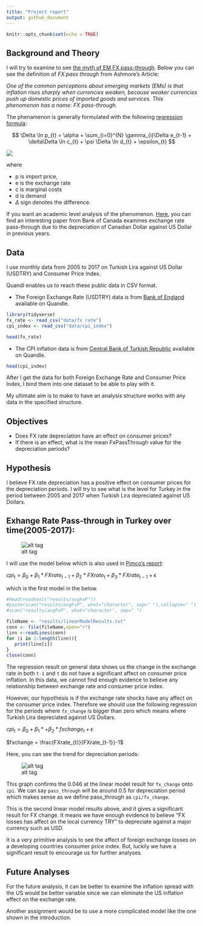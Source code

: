 ```yaml
---
title: "Project report"
output: github_document
---
```


```r
knitr::opts_chunk$set(echo = TRUE)
```


## Background and Theory

I will try to examine to see [the myth of EM FX pass-through](http://www.ashmoregroup.com/sites/default/files/article-docs/EV%20Mar%202017.pdf). Below you can see the definition of *FX pass through* from Ashmore's Article:

*One of the common perceptions about emerging markets (EMs) is that inflation rises sharply when currencies weaken, because weaker currencies push up domestic prices of imported goods and services. This phenomenon has a name: FX pass-through.*

The phenamenon is generally formulated with the following [regression formula](https://en.wikipedia.org/wiki/Exchange-rate_pass-through#cite_note-Campa_goldberg-2): 

$$ \Delta \ln p_{t} = \alpha + \sum_{i=0}^{N} \gamma_{i}\Delta e_{t-1} + \delta\Delta \ln c_{t} + \psi \Delta \ln d_{t} + \epsilon_{t} $$

![](../from_joe/regression_formula.png)


where

- p is import price, 
- e is the exchange rate 
- c is marginal costs 
- d is demand
- $\Delta$ sign denotes the difference.

If you want an academic level analysis of the phenomenon. [Here](http://www.bankofcanada.ca/wp-content/uploads/2015/10/dp2015-91.pdf), you can find an interesting paper from Bank of Canada examines exchange rate pass-through due to the depreciation of Canadian Dollar against US Dollar in previous years.

## Data

I use monthly data from 2005 to 2017 on Turkish Lira against US Dollar (USDTRY) and Consumer Price Index. 

Quandl enables us to reach these public data in CSV format.

- The Foreign Exchange Rate (USDTRY) data is from [Bank of England](https://www.quandl.com/api/v3/datasets/BOE/XUMLBK75.csv?api_key=tPKkRzbE46iPtm71hJM8&collapse=monthly) available on Quandle.


```r
library(tidyverse)
fx_rate <- read_csv("data/fx_rate")
cpi_index <- read_csv("data/cpi_index")
```

```r
head(fx_rate)
```

- The CPI inflation data is from [Central Bank of Turkish Republic](https://www.quandl.com/api/v3/datasets/CBRT/TP_FG_TG01.csv?api_key=tPKkRzbE46iPtm71hJM8&collapse=monthly) available on Quandle.

```r
head(cpi_index)
```

After I get the data for both Foreign Exchange Rate and Consumer Price Index, I bind them into one dataset to be able to play with it.

My ultimate aim is to make to have an analysis structure works with any data in the specified structure.

## Objectives

- Does FX rate depreciation have an effect on consumer prices?
- If there is an effect, what is the mean FxPassThrough value for the depreciation periods?

## Hypothesis

I believe FX rate depreciation has a positive effect on consumer prices for the depreciation periods. I will try to see what is the level for Turkey in the period between 2005 and 2017 when Turkish Lira depreciated against US Dollars. 


## Exhange Rate Pass-through in Turkey over time(2005-2017):

![alt tag](../results/figures/Trend)


I will use the model below which is also used in [Pimco's report](https://www.pimco.com/handlers/displaydocument.ashx?wd=Insight&id=IPTTwLZx6SCF6y4wkZDwSakLUrqhdMLIng4oyN6u0%2BzYm7UoXwKqIMiTO%2B5oXQGLO%2Fji9Ek8ekAiYIt96KRO8BM%2BltZKiu0Pgson5daY6DegSCAIFA3S4VEva2MnNz7G7vE7VcHA0h2rvKbRUhbvMzHkxSO%2B7t4MbO8FuzC6KXxVS7ZEBQjo5TYmzq6pRDIu4qB46eThoKubIj%2BQcAPHDlMQZFuspjbVnVXm6X5ROXVJV80pf7phrKzNkxomPas7c5DHakNe7RqGlSPOjRIttm%2B%2F%2FObvbCQrbCdAU%2BUfDysrgGJucp7tQ5xnsmA0twO52ToZDTppx9AVI8xYu%2FfGBQ%3D%3D):

$cpi_{t} = \beta_0 + \beta_{1}* FXrate_{t-1} + \beta_{2}* FXrate_{t} + \beta_{3}* FXrate_{t-1}+\epsilon$ 

which is the first model in the below.

```r
#head(readtext("results/avgFxP"))
#paste(scan("results/avgFxP", what="character", sep=" "),collapse=" ")
#scan("results/avgFxP", what="character", sep=" ")

fileName <- "results/linearModelResults.txt"
conn <- file(fileName,open="r")
linn <-readLines(conn)
for (i in 1:length(linn)){
   print(linn[i])
}
close(conn)
```

The regression result on general data shows us the change in the exchange rate in both `t-1` and `t` do not have a significant affect on consumer price inflation. In this data, we cannot find enough evidence to believe any relationship between exchange rate and consumer price index. 

However, our hypothesis is if the exchange rate shocks have any affect on the consumer price index. Therefore we should use the following regression for the periods where `fx_change` is bigger than zero which means where Turkish Lira depreciated against US Dollars.

$cpi_{t} = \beta_0 + \beta_{1}*  + \beta_{2}* fxchange_{t} +\epsilon$ 

$fxchange = \frac{FXrate_{t}}{FXrate_{t-1}}-1$ 

Here, you can see the trend for depreciation periods:

![alt tag](../results/figures/TrendDepreciation)

This graph confirms the 0.046 at the linear model result for `fx_change` onto `cpi`. We can say `pass_through` will be around 0.5 for depreciation period which makes sense as we define pass_through as `cpi/fx_change`.  
 
This is the second linear model results above, and it gives a significant result for FX change. It means we have enough evidence to believe "FX losses has affect on the local currency TRY" to depreciate against a major currency such as USD. 

It is a very primitive analysis to see the affect of foreign exchange losses on a developing countries consumer price index. But, luckily we have a significant result to encourage us for further analyses.

## Future Analyses

For the future analysis, it can be better to examine the inflation spread with the US would be better variable since we can eliminate the US inflation effect on the exchange rate. 

Another assignment would be to use a more complicated model like the one shown in the introduction.
